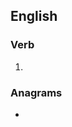 ==English==

===Verb===
{{head|en|present participle}}

# {{present participle of|elope|lang=en|nocat=1}}

===Anagrams===
* {{l|en|gin pole}}